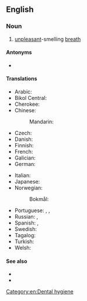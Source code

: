 ==English==
{{wikipedia}}

===Noun===
{{en-noun|~}}

# [[unpleasant]]-smelling [[breath]]

====Antonyms====
* {{l|en|good breath}}

====Translations====
{{trans-top|unpleasant breath}}
* Arabic: {{t|ar|بَخَر|m}}
* Bikol Central: {{t|bcl|mabatang hangaw}}
* Cherokee: {{t|chr|ᎠᎱᎵᏒᎦ}}
* Chinese:
*: Mandarin: {{t+|cmn|口臭|tr=kǒuchòu|sc=Hani}}
* Czech: {{t|cs|zápach z úst|m}}
* Danish: {{t|da|dårlig ånde|c}}
* Finnish: {{t|fi|[[pahanhajuinen]] [[hengitys]]}}
* French: {{t+|fr|mauvaise haleine}}
* Galician: {{t+|gl|bafo|m}}
* German: {{t|de|Mundegeruch|m}}
{{trans-mid}}
* Italian: {{t|it|alito cattivo|m}}
* Japanese: {{t+|ja|口臭|tr=こうしゅう, kōshū}}
* Norwegian:
*: Bokmål: {{t|nb|dårlig ånde|m}}
* Portuguese: {{t|pt|[[mau]] [[hálito]]|m}}, {{t+|pt|halitose|f}}, {{t+|pt|bafo|m}}
* Russian: {{t|ru|неприя́тный за́пах и́зо рта́|m}}, {{t|ru|галито́з|m}}
* Spanish: {{t+|es|halitosis|m}}, {{t|es|mal aliento|m}}
* Swedish: {{t+|sv|dålig andedräkt|c}}
* Tagalog: {{t|tl|mabahong hininga}}
* Turkish: {{t+|tr|ağız kokusu}}
* Welsh: {{t+|cy|anadl ddrwg|f}}
{{trans-bottom}}

====See also====
* {{l|en|halitosis}}
* {{l|en|ozostomia}}

[[Category:en:Dental hygiene]]